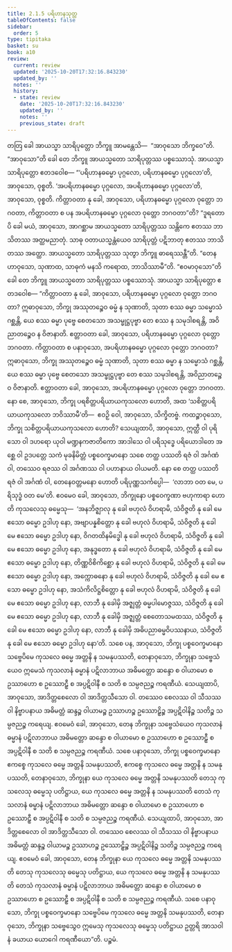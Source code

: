 ```yaml
---
title: 2.1.5 ပရိဟာနသုတ္တ
tableOfContents: false
sidebar:
  order: 5
type: tipitaka
basket: su
book: a10
review:
  current: review
  updated: '2025-10-20T17:32:16.843230'
  updated_by: ''
  notes: ''
  history:
  - state: review
    date: '2025-10-20T17:32:16.843230'
    updated_by: ''
    notes: ''
    previous_state: draft
---
```



<DynamicBreadcrumb />


<ReviewStatus review={frontmatter.review} showDetails={true} />

<HypothesisAnnotation frontmatter={frontmatter} />

<Division number="55" book="a10" e="ch" v="17" p="337">

<Paragraph number="406" book="a10">
တတြ ခေါ အာယသ္မာ သာရိပုတ္တော ဘိက္ခူ အာမန္တေသိ—  “အာဝုသော ဘိက္ခဝေ”တိ. “အာဝုသော”တိ ခေါ တေ ဘိက္ခူ အာယသ္မတော သာရိပုတ္တဿ ပစ္စဿောသုံ. အာယသ္မာ သာရိပုတ္တော ဧတဒဝေါစ—
</Paragraph>

<Paragraph number="407" book="a10">
“‘ပရိဟာနဓမ္မော ပုဂ္ဂလော, ပရိဟာနဓမ္မော ပုဂ္ဂလော’တိ, အာဝုသော, ဝုစ္စတိ. ‘အပရိဟာနဓမ္မော ပုဂ္ဂလော, အပရိဟာနဓမ္မော ပုဂ္ဂလော’တိ, အာဝုသော, ဝုစ္စတိ. ကိတ္တာဝတာ နု ခေါ, အာဝုသော, ပရိဟာနဓမ္မော ပုဂ္ဂလော ဝုတ္တော ဘဂဝတာ, ကိတ္တာဝတာ စ ပန အပရိဟာနဓမ္မော ပုဂ္ဂလော ဝုတ္တော ဘဂဝတာ”တိ? “ဒူရတောပိ ခေါ မယံ, အာဝုသော, အာဂစ္ဆာမ အာယသ္မတော သာရိပုတ္တဿ သန္တိကေ ဧတဿ ဘာသိတဿ အတ္ထမညာတုံ. သာဓု ဝတာယသ္မန္တံယေဝ သာရိပုတ္တံ ပဋိဘာတု ဧတဿ ဘာသိတဿ အတ္ထော. အာယသ္မတော သာရိပုတ္တဿ သုတွာ ဘိက္ခူ ဓာရေဿန္တီ”တိ.
</Paragraph>

<Paragraph number="408" book="a10">
“တေနဟာဝုသော, သုဏာထ, သာဓုကံ မနသိ ကရောထ, ဘာသိဿာမီ”တိ. “ဧဝမာဝုသော”တိ ခေါ တေ ဘိက္ခူ အာယသ္မတော သာရိပုတ္တဿ ပစ္စဿောသုံ. အာယသ္မာ သာရိပုတ္တော ဧတဒဝေါစ—
</Paragraph>

<Paragraph number="409" book="a10">
“ကိတ္တာဝတာ နု ခေါ, အာဝုသော, ပရိဟာနဓမ္မော ပုဂ္ဂလော ဝုတ္တော ဘဂဝတာ? ဣဓာဝုသော, ဘိက္ခု အဿုတဉ္စေဝ ဓမ္မံ န သုဏာတိ, သုတာ စဿ ဓမ္မာ သမ္မောသံ ဂစ္ဆန္တိ, ယေ စဿ ဓမ္မာ ပုဗ္ဗေ စေတသော အသမ္ဖုဋ္ဌပုဗ္ဗာ တေ စဿ န သမုဒါစရန္တိ, အဝိညာတဉ္စေဝ န ဝိဇာနာတိ. ဧတ္တာဝတာ ခေါ, အာဝုသော, ပရိဟာနဓမ္မော ပုဂ္ဂလော ဝုတ္တော ဘဂဝတာ.
</Paragraph>

<Paragraph number="410" book="a10">
ကိတ္တာဝတာ စ ပနာဝုသော, အပရိဟာနဓမ္မော ပုဂ္ဂလော ဝုတ္တော ဘဂဝတာ? ဣဓာဝုသော, ဘိက္ခု အဿုတဉ္စေဝ ဓမ္မံ သုဏာတိ, သုတာ စဿ ဓမ္မာ န သမ္မောသံ ဂစ္ဆန္တိ, ယေ စဿ ဓမ္မာ ပုဗ္ဗေ စေတသော အသမ္ဖုဋ္ဌပုဗ္ဗာ တေ စဿ သမုဒါစရန္တိ, အဝိညာတဉ္စေဝ ဝိဇာနာတိ. ဧတ္တာဝတာ ခေါ, အာဝုသော, အပရိဟာနဓမ္မော ပုဂ္ဂလော ဝုတ္တော ဘဂဝတာ.
</Paragraph>

<Paragraph number="411" book="a10">
နော စေ, အာဝုသော, ဘိက္ခု ပရစိတ္တပရိယာယကုသလော ဟောတိ, အထ ‘သစိတ္တပရိယာယကုသလော ဘဝိဿာမီ’တိ—  ဧဝဉှိ ဝေါ, အာဝုသော, သိက္ခိတဗ္ဗံ.
</Paragraph>

<Paragraph number="412" book="a10">
ကထဉ္စာဝုသော, ဘိက္ခု သစိတ္တပရိယာယကုသလော ဟောတိ? သေယျထာပိ, အာဝုသော, ဣတ္ထီ ဝါ ပုရိသော ဝါ ဒဟရော ယုဝါ မဏ္ဍနကဇာတိကော အာဒါသေ ဝါ ပရိသုဒ္ဓေ ပရိယောဒါတေ အစ္ဆေ ဝါ ဥဒပတ္တေ သကံ မုခနိမိတ္တံ ပစ္စဝေက္ခမာနော သစေ တတ္ထ ပဿတိ ရဇံ ဝါ အင်္ဂဏံ ဝါ, တဿေဝ ရဇဿ ဝါ အင်္ဂဏဿ ဝါ ပဟာနာယ ဝါယမတိ. နော စေ တတ္ထ ပဿတိ ရဇံ ဝါ အင်္ဂဏံ ဝါ, တေနေဝတ္တမနော ဟောတိ ပရိပုဏ္ဏသင်္ကပ္ပေါ—  ‘လာဘာ ဝတ မေ, ပရိသုဒ္ဓံ ဝတ မေ’တိ. ဧဝမေဝ ခေါ, အာဝုသော, ဘိက္ခုနော ပစ္စဝေက္ခဏာ ဗဟုကာရာ ဟောတိ ကုသလေသု ဓမ္မေသု—  ‘အနဘိဇ္ဈာလု နု ခေါ ဗဟုလံ ဝိဟရာမိ, သံဝိဇ္ဇတိ နု ခေါ မေ ဧသော ဓမ္မော ဥဒါဟု နော, အဗျာပန္နစိတ္တော နု ခေါ ဗဟုလံ ဝိဟရာမိ, သံဝိဇ္ဇတိ နု ခေါ မေ ဧသော ဓမ္မော ဥဒါဟု နော, ဝိဂတထိနမိဒ္ဓေါ နု ခေါ ဗဟုလံ ဝိဟရာမိ, သံဝိဇ္ဇတိ နု ခေါ မေ ဧသော ဓမ္မော ဥဒါဟု နော, အနုဒ္ဓတော နု ခေါ ဗဟုလံ ဝိဟရာမိ, သံဝိဇ္ဇတိ နု ခေါ မေ ဧသော ဓမ္မော ဥဒါဟု နော, တိဏ္ဏဝိစိကိစ္ဆော နု ခေါ ဗဟုလံ ဝိဟရာမိ, သံဝိဇ္ဇတိ နု ခေါ မေ ဧသော ဓမ္မော ဥဒါဟု နော, အက္ကောဓနော နု ခေါ ဗဟုလံ ဝိဟရာမိ, သံဝိဇ္ဇတိ နု ခေါ မေ ဧသော ဓမ္မော ဥဒါဟု နော, အသံကိလိဋ္ဌစိတ္တော နု ခေါ ဗဟုလံ ဝိဟရာမိ, သံဝိဇ္ဇတိ နု ခေါ မေ ဧသော ဓမ္မော ဥဒါဟု နော, လာဘီ နု ခေါမှိ အဇ္ဈတ္တံ ဓမ္မပါမောဇ္ဇဿ, သံဝိဇ္ဇတိ နု ခေါ မေ ဧသော ဓမ္မော ဥဒါဟု နော, လာဘီ နု ခေါမှိ အဇ္ဈတ္တံ စေတောသမထဿ, သံဝိဇ္ဇတိ နု ခေါ မေ ဧသော ဓမ္မော ဥဒါဟု နော, လာဘီ နု ခေါမှိ အဓိပညာဓမ္မဝိပဿနာယ, သံဝိဇ္ဇတိ နု ခေါ မေ ဧသော ဓမ္မော ဥဒါဟု နော’တိ.
</Paragraph>

<Paragraph number="413" book="a10">
သစေ ပန, အာဝုသော, ဘိက္ခု ပစ္စဝေက္ခမာနော သဗ္ဗေပိမေ ကုသလေ ဓမ္မေ အတ္တနိ န သမနုပဿတိ, တေနာဝုသော, ဘိက္ခုနာ သဗ္ဗေသံယေဝ ဣမေသံ ကုသလာနံ ဓမ္မာနံ ပဋိလာဘာယ အဓိမတ္တော ဆန္ဒော စ ဝါယာမော စ ဥဿာဟော စ ဥဿောဠှီ စ အပ္ပဋိဝါနီ စ သတိ စ သမ္ပဇညဉ္စ ကရဏီယံ. သေယျထာပိ, အာဝုသော, အာဒိတ္တစေလော ဝါ အာဒိတ္တသီသော ဝါ. တဿေဝ စေလဿ ဝါ သီသဿ ဝါ နိဗ္ဗာပနာယ အဓိမတ္တံ ဆန္ဒဉ္စ ဝါယာမဉ္စ ဥဿာဟဉ္စ ဥဿောဠှိဉ္စ အပ္ပဋိဝါနိဉ္စ သတိဉ္စ သမ္ပဇညဉ္စ ကရေယျ. ဧဝမေဝံ ခေါ, အာဝုသော, တေန ဘိက္ခုနာ သဗ္ဗေသံယေဝ ကုသလာနံ ဓမ္မာနံ ပဋိလာဘာယ အဓိမတ္တော ဆန္ဒော စ ဝါယာမော စ ဥဿာဟော စ ဥဿောဠှီ စ အပ္ပဋိဝါနီ စ သတိ စ သမ္ပဇညဉ္စ ကရဏီယံ.
</Paragraph>

<Paragraph number="414" book="a10">
သစေ ပနာဝုသော, ဘိက္ခု ပစ္စဝေက္ခမာနော ဧကစ္စေ ကုသလေ ဓမ္မေ အတ္တနိ သမနုပဿတိ, ဧကစ္စေ ကုသလေ ဓမ္မေ အတ္တနိ န သမနုပဿတိ, တေနာဝုသော, ဘိက္ခုနာ ယေ ကုသလေ ဓမ္မေ အတ္တနိ သမနုပဿတိ တေသု ကုသလေသု ဓမ္မေသု ပတိဋ္ဌာယ, ယေ ကုသလေ ဓမ္မေ အတ္တနိ န သမနုပဿတိ တေသံ ကုသလာနံ ဓမ္မာနံ ပဋိလာဘာယ အဓိမတ္တော ဆန္ဒော စ ဝါယာမော စ ဥဿာဟော စ ဥဿောဠှီ စ အပ္ပဋိဝါနီ စ သတိ စ သမ္ပဇညဉ္စ ကရဏီယံ. သေယျထာပိ, အာဝုသော, အာဒိတ္တစေလော ဝါ အာဒိတ္တသီသော ဝါ. တဿေဝ စေလဿ ဝါ သီသဿ ဝါ နိဗ္ဗာပနာယ အဓိမတ္တံ ဆန္ဒဉ္စ ဝါယာမဉ္စ ဥဿာဟဉ္စ ဥဿောဠှိဉ္စ အပ္ပဋိဝါနိဉ္စ သတိဉ္စ သမ္ပဇညဉ္စ ကရေယျ. ဧဝမေဝံ ခေါ, အာဝုသော, တေန ဘိက္ခုနာ ယေ ကုသလေ ဓမ္မေ အတ္တနိ သမနုပဿတိ တေသု ကုသလေသု ဓမ္မေသု ပတိဋ္ဌာယ, ယေ ကုသလေ ဓမ္မေ အတ္တနိ န သမနုပဿတိ တေသံ ကုသလာနံ ဓမ္မာနံ ပဋိလာဘာယ အဓိမတ္တော ဆန္ဒော စ ဝါယာမော စ ဥဿာဟော စ ဥဿောဠှီ စ အပ္ပဋိဝါနီ စ သတိ စ သမ္ပဇညဉ္စ ကရဏီယံ.
</Paragraph>

<Paragraph number="415" book="a10">
သစေ ပနာဝုသော, ဘိက္ခု ပစ္စဝေက္ခမာနော သဗ္ဗေပိမေ ကုသလေ ဓမ္မေ အတ္တနိ သမနုပဿတိ, တေနာဝုသော, ဘိက္ခုနာ သဗ္ဗေသွေဝ ဣမေသု ကုသလေသု ဓမ္မေသု ပတိဋ္ဌာယ ဥတ္တရိ အာသဝါနံ ခယာယ ယောဂေါ ကရဏီယော”တိ.

</Paragraph>
</Division>

<Paragraph number="416" type="center" book="a10">
ပဉ္စမံ.
</Paragraph>